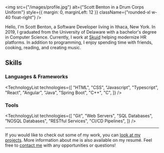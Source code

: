 
<img
  src={"/images/profile.jpg"}
  alt={"Scott Benton in a Drum Corps Uniform"}
  style={{ margin: 0, marginLeft: 12 }}
  className={"rounded-xl w-40 float-right"}
/>

Hello, I'm Scott Benton, a Software Developer living in Ithaca, New York.
In 2019, I graduated from the University of Delaware with a bachelor's degree in Computer Science.
Currently, I work at [Skuid](https://www.skuid.com/) helping modernize HR platforms.
In addition to programming, I enjoy spending time with friends, cooking, reading, and creating music.

## Skills

### Languages & Frameworks

<TechnologyList
  technologies={[
    "HTML",
    "CSS",
    "Javascript",
    "Typescript",
    "React",
    "Angular",
    "Java",
    "Spring Boot",
    "C++",
    "C",
  ]}
/>

### Tools

<TechnologyList
  technologies={[
    "Git",
    "Web Servers",
    "SQL Databases",
    "NOSQL Databases",
    "RESTful Services",
    "CI/CD Pipelines",
  ]}
/>

---

If you would like to check out some of my work, you can [look at my projects](/projects). More information about me is also available on my resumé. Feel free to [contact me](/contact) with any opportunities or questions!
